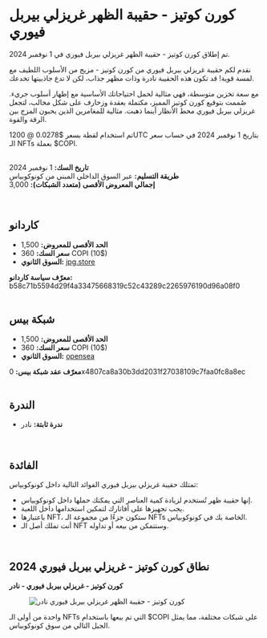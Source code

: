 # كورن كوتيز - حقيبة الظهر غريزلي بيربل فيوري  

تم إطلاق كورن كوتيز - حقيبة الظهر غريزلي بيربل فيوري في 1 نوفمبر 2024.  

نقدم لكم حقيبة غريزلي بيربل فيوري من كورن كوتيز - مزيج من الأسلوب اللطيف مع لمسة قوية! قد تكون هذه الحقيبة نادرة وذات مظهر جذاب، لكن لا تدع جاذبيتها تخدعك.  

مع سعة تخزين متوسطة، فهي مثالية لحمل احتياجاتك الأساسية مع إظهار أسلوب جريء. صُممت بتوقيع كورن كوتيز المميز، مكتملة بعقدة وزخارف على شكل مخالب، لتجعل غريزلي بيربل فيوري محط الأنظار أينما ذهبت. مثالية للمغامرين الذين يحبون المزج بين الرقة والقوة.  

<div className="note-box">
  تم استخدام لقطة بسعر $0.0278 @ 1200UTC بتاريخ 1 نوفمبر 2024 في حساب سعر الـ NFTs بعملة $COPI.
</div>  

</br>

**تاريخ السك:** 1 نوفمبر 2024  
**طريقة التسليم:** عبر السوق الداخلي المبني من كونوكوبياس  
**إجمالي المعروض الأقصى (متعدد الشبكات):** 3,000  

</br>

## كاردانو  

- **الحد الأقصى للمعروض:** 1,500  
- **سعر السك:** 360 COPI (10$)  
- **السوق الثانوي:** [jpg.store](https://www.jpg.store/collection/cornucopias-corn-cuties-grizzly-purple-fury)  

<div className="note-box success transparent">
  <b>معرّف سياسة كاردانو:</b> b58c71b5594d29f4a33475668319c52c43289c2265976190d96a08f0
</div>  

</br>

## شبكة بيس  

- **الحد الأقصى للمعروض:** 1,500  
- **سعر السك:** 360 COPI (10$)  
- **السوق الثانوي:** [opensea](https://opensea.io/collection/corn-cuties-grizzly-purple-fury)  

<div className="note-box success transparent">
  <b>معرّف عقد شبكة بيس:</b> 0x4807ca8a30b3dd2031f27038109c7faa0fc8a8ec
</div>  

</br>

## الندرة  

- **ندرة ثابتة:** <span className="rarity-rare">نادر</span>  

</br>

## الفائدة  

تمتلك حقيبة غريزلي بيربل فيوري الفوائد التالية داخل كونوكوبياس:  

<ul className="styled-list">
  <li>إنها حقيبة ظهر تُستخدم لزيادة كمية العناصر التي يمكنك حملها داخل كونوكوبياس.</li>
  <li>يجب تجهيزها على أفاتارك لتمكين استخدامها داخل اللعبة.</li>
  <li>باعتبارها NFT، ستكون جزءًا من مجموعة الـ NFTs الخاصة بك في كونوكوبياس.</li>
  <li>أنت تملك أصل الـ NFT وستتمكن من بيعه أو تداوله.</li>
</ul>  

</br>

## نطاق كورن كوتيز - غريزلي بيربل فيوري 2024  

**كورن كوتيز - غريزلي بيربل فيوري - نادر**  
<figure className="img-center">
  <img src="/images/nfts/packs/corn-cutties/rare2.avif" alt="كورن كوتيز - حقيبة الظهر غريزلي بيربل فيوري نادر" />
</figure>  

<div className="note-box">
  واحدة من أولى الـ NFTs التي تم بيعها باستخدام $COPI على شبكات مختلفة، مما يمثل الجيل التالي من سوق كونوكوبياس.
</div>  
